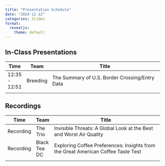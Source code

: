 ```yaml
---
title: "Presentation Schedule"
date: "2024-12-12"
categories: Slides
format: 
  revealjs:
    theme: default
---
```


## In-Class Presentations

| Time | Team     | Title                                                              |
|------|----------|--------------------------------------------------------------------|
|   12:35 - 12:51   |  Breeding        |    The Summary of U.S. Border Crossing/Entry Data                                                                |
|      |          |                                                                    |

## Recordings

| Time | Team     | Title                                                              |
|------|----------|--------------------------------------------------------------------|
|  Recording    | The Trio | Invisible Threats: A Global Look at the Best and Worst Air Quality |
| Recording | Black Tea DC | Exploring Coffee Preferences: Insights from the Great American Coffee Taste Test |
|      |          |                                                                    |
